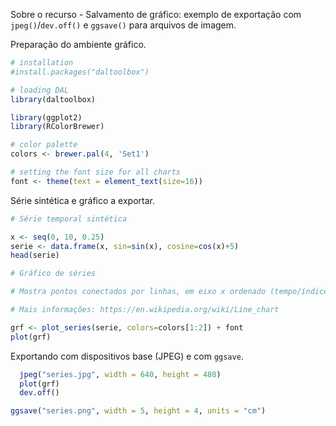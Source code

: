 Sobre o recurso
- Salvamento de gráfico: exemplo de exportação com `jpeg()`/`dev.off()` e `ggsave()` para arquivos de imagem.

Preparação do ambiente gráfico.
```r
# installation 
#install.packages("daltoolbox")

# loading DAL
library(daltoolbox) 
```

```r
library(ggplot2)
library(RColorBrewer)

# color palette
colors <- brewer.pal(4, 'Set1')

# setting the font size for all charts
font <- theme(text = element_text(size=16))
```

Série sintética e gráfico a exportar.
```r
# Série temporal sintética

x <- seq(0, 10, 0.25)
serie <- data.frame(x, sin=sin(x), cosine=cos(x)+5)
head(serie)
```

```r
# Gráfico de séries

# Mostra pontos conectados por linhas, em eixo x ordenado (tempo/índice).

# Mais informações: https://en.wikipedia.org/wiki/Line_chart

grf <- plot_series(serie, colors=colors[1:2]) + font
plot(grf)
```

Exportando com dispositivos base (JPEG) e com `ggsave`.
```r
  jpeg("series.jpg", width = 640, height = 480)
  plot(grf)
  dev.off()
```

```r
ggsave("series.png", width = 5, height = 4, units = "cm")
```
